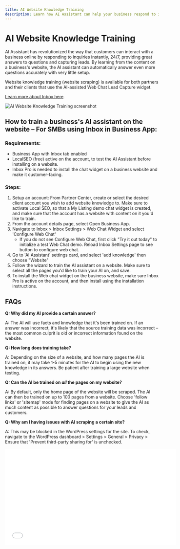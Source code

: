 ```yaml
---
title: AI Website Knowledge Training
description: Learn how AI Assistant can help your business respond to inquiries instantly by training it with your website content.
---
```


# AI Website Knowledge Training

AI Assistant has revolutionized the way that customers can interact with a business online by responding to inquiries instantly, 24/7, providing great answers to questions and capturing leads. By learning from the content on a business's website, the AI assistant can automatically answer even more questions accurately with very little setup.

Website knowledge training (website scraping) is available for both partners and their clients that use the AI-assisted Web Chat Lead Capture widget.

[Learn more about Inbox here](/business-app/business-app-inbox/inbox-overview).

![AI Website Knowledge Training screenshot](/img/business-app/inbox/ai-website-knowledge-training.png)

## How to train a business's AI assistant on the website – For SMBs using Inbox in Business App:

### Requirements:

- Business App with Inbox tab enabled
- LocalSEO (free) active on the account, to test the AI Assistant before installing on a website.
- Inbox Pro is needed to install the chat widget on a business website and make it customer-facing.

### Steps:

1. Setup an account: From Partner Center, create or select the desired client account you wish to add website knowledge to. Make sure to activate Local SEO, so that a My Listing demo chat widget is created, and make sure that the account has a website with content on it you'd like to train.
2. From the account details page, select Open Business App.
3. Navigate to Inbox > Inbox Settings > Web Chat Widget and select 'Configure Web Chat'
   - If you do not see Configure Web Chat, first click "Try it out today" to initialize a test Web Chat demo. Reload Inbox Settings page to see button to configure web chat.
4. Go to 'AI Assistant' settings card, and select 'add knowledge' then choose "Website"
5. Follow the wizard to train the AI assistant on a website. Make sure to select all the pages you'd like to train your AI on, and save.
6. To install the Web chat widget on the business website, make sure Inbox Pro is active on the account, and then install using the installation instructions.

## FAQs

**Q: Why did my AI provide a certain answer?**

A: The AI will use facts and knowledge that it's been trained on. If an answer was incorrect, it's likely that the source training data was incorrect – the most common culprit is old or incorrect information found on the website.

**Q: How long does training take?**

A: Depending on the size of a website, and how many pages the AI is trained on, it may take 1-5 minutes for the AI to begin using the new knowledge in its answers. Be patient after training a large website when testing.

**Q: Can the AI be trained on _all_ the pages on my website?**

A: By default, only the home page of the website will be scraped. The AI can then be trained on up to 100 pages from a website. Choose 'follow links' or 'sitemap' mode for finding pages on a website to give the AI as much content as possible to answer questions for your leads and customers.

**Q: Why am I having issues with AI scraping a certain site?**

A: This may be blocked in the WordPress settings for the site. To check, navigate to the WordPress dashboard > Settings > General > Privacy > Ensure that 'Prevent third-party sharing for' is unchecked.

<iframe src="//www.youtube-nocookie.com/embed/eMTaoKXymXQ" width="560" height="315" frameBorder="0" allowFullScreen></iframe>